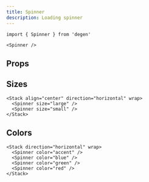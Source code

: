 ```yaml
---
title: Spinner
description: Loading spinner
---
```


```tsx
import { Spinner } from 'degen'
```

```tsx expand=true live=true
<Spinner />
```

## Props

<PropsTable sourceLink={sourceLink} types={types} />

## Sizes

```tsx live=true
<Stack align="center" direction="horizontal" wrap>
  <Spinner size="large" />
  <Spinner size="small" />
</Stack>
```

## Colors

```tsx live=true
<Stack direction="horizontal" wrap>
  <Spinner color="accent" />
  <Spinner color="blue" />
  <Spinner color="green" />
  <Spinner color="red" />
</Stack>
```
